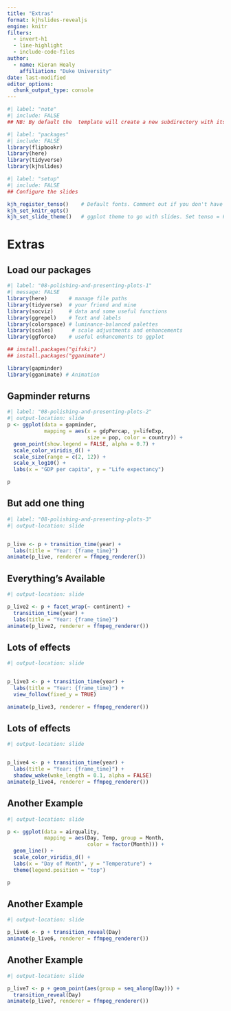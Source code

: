 ```yaml
---
title: "Extras"
format: kjhslides-revealjs
engine: knitr
filters:
  - invert-h1
  - line-highlight
  - include-code-files
author:
  - name: Kieran Healy
    affiliation: "Duke University"
date: last-modified
editor_options: 
  chunk_output_type: console
---
```


```r
#| label: "note"
#| include: FALSE
## NB: By default the  template will create a new subdirectory with its files inside.
```

```r
#| label: "packages"
#| include: FALSE
library(flipbookr)
library(here)
library(tidyverse)
library(kjhslides)
```

```r
#| label: "setup"
#| include: FALSE
## Configure the slides

kjh_register_tenso()    # Default fonts. Comment out if you don't have Tenso and Berkeley fonts.
kjh_set_knitr_opts()    
kjh_set_slide_theme()   # ggplot theme to go with slides. Set tenso = FALSE if necessary.


```

# [Extras]{.fg-yellow}

## Load our packages

```r
#| label: "08-polishing-and-presenting-plots-1"
#| message: FALSE
library(here)       # manage file paths
library(tidyverse)  # your friend and mine
library(socviz)     # data and some useful functions
library(ggrepel)    # Text and labels
library(colorspace) # luminance-balanced palettes
library(scales)      # scale adjustments and enhancements
library(ggforce)    # useful enhancements to ggplot

## install.packages("gifski")
## install.packages("gganimate")

library(gapminder)
library(gganimate) # Animation

```

## Gapminder returns

```r
#| label: "08-polishing-and-presenting-plots-2"
#| output-location: slide
p <- ggplot(data = gapminder, 
            mapping = aes(x = gdpPercap, y=lifeExp, 
                          size = pop, color = country)) +
  geom_point(show.legend = FALSE, alpha = 0.7) +
  scale_color_viridis_d() +
  scale_size(range = c(2, 12)) +
  scale_x_log10() +
  labs(x = "GDP per capita", y = "Life expectancy")

p
```

## But add one thing

```r
#| label: "08-polishing-and-presenting-plots-3"
#| output-location: slide


p_live <- p + transition_time(year) +
  labs(title = "Year: {frame_time}")
animate(p_live, renderer = ffmpeg_renderer())

```

## Everything's Available

```r
#| output-location: slide

p_live2 <- p + facet_wrap(~ continent) +
  transition_time(year) +
  labs(title = "Year: {frame_time}")
animate(p_live2, renderer = ffmpeg_renderer())
```

## Lots of effects

```r
#| output-location: slide


p_live3 <- p + transition_time(year) +
  labs(title = "Year: {frame_time}") +
  view_follow(fixed_y = TRUE)

animate(p_live3, renderer = ffmpeg_renderer())
```

## Lots of effects

```r
#| output-location: slide


p_live4 <- p + transition_time(year) +
  labs(title = "Year: {frame_time}") +
  shadow_wake(wake_length = 0.1, alpha = FALSE)
animate(p_live4, renderer = ffmpeg_renderer())
```


## Another Example

```r
#| output-location: slide

p <- ggplot(data = airquality,
            mapping = aes(Day, Temp, group = Month, 
                          color = factor(Month))) +
  geom_line() +
  scale_color_viridis_d() +
  labs(x = "Day of Month", y = "Temperature") +
  theme(legend.position = "top")

p

```


## Another Example

```r
#| output-location: slide

p_live6 <- p + transition_reveal(Day)
animate(p_live6, renderer = ffmpeg_renderer())
```

## Another Example

```r
#| output-location: slide

p_live7 <- p + geom_point(aes(group = seq_along(Day))) +
  transition_reveal(Day)
animate(p_live7, renderer = ffmpeg_renderer())
```



